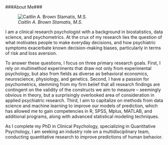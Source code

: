 <style type="text/css">
h1.title {
  font-size: 26px;
}
</style>
</br>

###About Me###

<style>
p.caption {
  color: #708090;
}
</style>

<div class = "row row-no-gutters">
<div class = "col-md-3">
![<i>Caitlin A. Brown Stamatis, M.S.</i>](cbphoto.jpeg)
</div>
<div class = "col-md-9" style= "padding:0;">
I am a clinical research psychologist with a background in biostatistics, data science, and psychometrics. At the crux of my research lies the question of what motivates people to make everyday decisions, and how psychiatric symptoms exacerbate known decision-making biases, particularly in terms of risk and loss aversion. 

To answer these questions, I focus on three primary research goals. First, I rely on multimethod experiments that draw not only from experimental psychology, but also from fields as diverse as behavioral economics, neuroscience, physiology, and genetics. Second, I have a passion for psychometrics, stemming from my firm belief that all research findings are contingent on the validity of the constructs we aim to measure -- seemingly obvious in theory, but a surprisingly overlooked area of consideration in applied psychiatric research. Third, I aim to capitalize on methods from data science and machine learning to improve our models of prediction, which has allowed me to gain competencies in R, SPSS, Mplus, MATLAB, and additional programs, along with advanced statistical modeling techniques.

</div>
</div>
As I complete my PhD in Clinical Psychology, specializing in Quantitative Psychology, I am seeking an industry role on a multidisciplinary team, conducting quantitative research to improve predictions of human behavior.